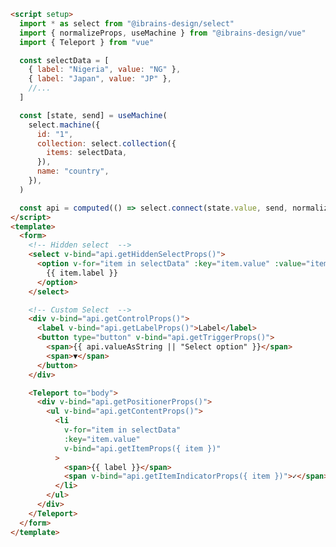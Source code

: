 ```html
<script setup>
  import * as select from "@ibrains-design/select"
  import { normalizeProps, useMachine } from "@ibrains-design/vue"
  import { Teleport } from "vue"

  const selectData = [
    { label: "Nigeria", value: "NG" },
    { label: "Japan", value: "JP" },
    //...
  ]

  const [state, send] = useMachine(
    select.machine({
      id: "1",
      collection: select.collection({
        items: selectData,
      }),
      name: "country",
    }),
  )

  const api = computed(() => select.connect(state.value, send, normalizeProps))
</script>
<template>
  <form>
    <!-- Hidden select  -->
    <select v-bind="api.getHiddenSelectProps()">
      <option v-for="item in selectData" :key="item.value" :value="item.value">
        {{ item.label }}
      </option>
    </select>

    <!-- Custom Select  -->
    <div v-bind="api.getControlProps()">
      <label v-bind="api.getLabelProps()">Label</label>
      <button type="button" v-bind="api.getTriggerProps()">
        <span>{{ api.valueAsString || "Select option" }}</span>
        <span>▼</span>
      </button>
    </div>

    <Teleport to="body">
      <div v-bind="api.getPositionerProps()">
        <ul v-bind="api.getContentProps()">
          <li
            v-for="item in selectData"
            :key="item.value"
            v-bind="api.getItemProps({ item })"
          >
            <span>{{ label }}</span>
            <span v-bind="api.getItemIndicatorProps({ item })">✓</span>
          </li>
        </ul>
      </div>
    </Teleport>
  </form>
</template>
```
